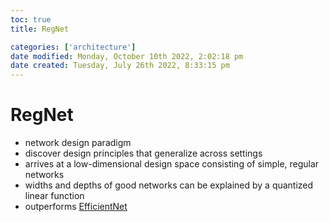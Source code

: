 ```yaml
---
toc: true
title: RegNet

categories: ['architecture']
date modified: Monday, October 10th 2022, 2:02:18 pm
date created: Tuesday, July 26th 2022, 8:33:15 pm
---
```


# RegNet
- network design paradigm
- discover design principles that generalize across settings
- arrives at a low-dimensional design space consisting of simple, regular networks
- widths and depths of good networks can be explained by a quantized linear function
- outperforms [EfficientNet](EfficientNet.qmd)



